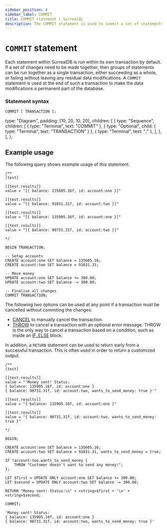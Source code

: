 ```yaml
---
sidebar_position: 4
sidebar_label: COMMIT
title: COMMIT statement | SurrealQL
description: The COMMIT statement is used to commit a set of statements within a transaction, ensuring that all data modifications become a permanent part of the database.
---
```


# `COMMIT` statement

Each statement within SurrealDB is run within its own transaction by default. If a set of changes need to be made together, then groups of statements can be run together as a single transaction, either succeeding as a whole, or failing without leaving any residual data modifications. A `COMMIT` statement is used at the end of such a transaction to make the data modifications a permanent part of the database.

### Statement syntax


<Tabs syncKey="commit-statement">
  <TabItem label="SurrealQL Syntax">

```syntax title="SurrealQL Syntax"
COMMIT [ TRANSACTION ];
```

  </TabItem>
  <TabItem label="Railroad Diagram">

  type: "Diagram",
  padding: [10, 20, 10, 20],
  children: [
    {
      type: "Sequence",
      children: [
        { type: "Terminal", text: "COMMIT" },
        { type: "Optional", child: { type: "Terminal", text: "TRANSACTION" } },
        { type: "Terminal", text: ";" },
      ],
    },
  ],
};

<RailroadDiagram ast={commitAst} className="my-6" />

  </TabItem>
</Tabs>

## Example usage

The following query shows example usage of this statement.

```surql
/**
[test]

[[test.results]]
value = "[{ balance: 135605.16f, id: account:one }]"

[[test.results]]
value = "[{ balance: 91031.31f, id: account:two }]"

[[test.results]]
value = "[{ balance: 135905.16f, id: account:one }]"

[[test.results]]
value = "[{ balance: 90731.31f, id: account:two }]"

*/

BEGIN TRANSACTION;

-- Setup accounts
CREATE account:one SET balance = 135605.16;
CREATE account:two SET balance = 91031.31;

-- Move money
UPDATE account:one SET balance += 300.00;
UPDATE account:two SET balance -= 300.00;

-- Finalise all changes
COMMIT TRANSACTION;
```

The following two options can be used at any point if a transaction must be cancelled without commiting the changes:

* [CANCEL](/docs/surrealql/statements/cancel) to manually cancel the transaction.
* [THROW](/docs/surrealql/statements/throw) to cancel a transaction with an optional error message. THROW is the only way to cancel a transaction based on a condition, such as inside an [IF..ELSE](/docs/surrealql/statements/ifelse) block.

In addition, a `RETURN` statement can be used to return early from a successful transaction. This is often used in order to return a customized output.

```surql
/**
[test]

[[test.results]]
value = "'Money sent! Status:
{ balance: 135905.16f, id: account:one }
{ balance: 90731.31f, id: account:two, wants_to_send_money: true }'"

[[test.results]]
value = "{ balance: 135905.16f, id: account:one }"

[[test.results]]
value = "{ balance: 90731.31f, id: account:two, wants_to_send_money: true }"

*/

BEGIN;

CREATE account:one SET balance = 135605.16;
CREATE account:two SET balance = 91031.31, wants_to_send_money = true;

IF !account:two.wants_to_send_money {
    THROW "Customer doesn't want to send any money!";
};

LET $first = UPDATE ONLY account:one SET balance += 300.00;
LET $second = UPDATE ONLY account:two SET balance -= 300.00;

RETURN "Money sent! Status:\n" + <string>$first + '\n' + <string>$second;

COMMIT;
```

```surql title="Output"
'Money sent! Status:
{ balance: 135905.16f, id: account:one }
{ balance: 90731.31f, id: account:two, wants_to_send_money: true }'
```